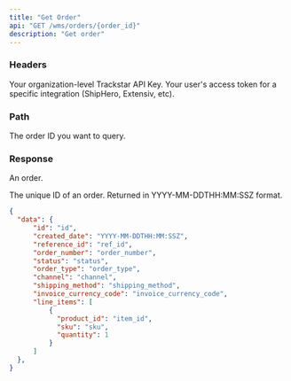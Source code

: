 ```yaml
---
title: "Get Order"
api: "GET /wms/orders/{order_id}"
description: "Get order"
---
```


### Headers

<ParamField header="x-trackstar-api-key" type="string" required>
  Your organization-level Trackstar API Key.
</ParamField>

<ParamField header="x-trackstar-access-token" type="string" required>
  Your user's access token for a specific integration (ShipHero, Extensiv, etc).
</ParamField>

### Path

<ParamField path="order_id" type="string" required>
  The order ID you want to query.
</ParamField>

### Response

<ResponseField name="data" type="object">

An order.

<Expandable title="Order">

<ResponseField name="id" type="string">
  The unique ID of an order.
</ResponseField>

<ResponseField name="created_date" type="string">
Returned in YYYY-MM-DDTHH:MM:SSZ format.
</ResponseField>

<ResponseField name="reference_id" type="string">
</ResponseField>

<ResponseField name="order_number" type="string">
</ResponseField>

<ResponseField name="status" type="string">
</ResponseField>

<ResponseField name="order_type" type="string or null">
</ResponseField>

<ResponseField name="channel" type="string">
</ResponseField>

<ResponseField name="shipping_method" type="string or null">
</ResponseField>

<ResponseField name="invoice_currency_code" type="string or null">
</ResponseField>

<ResponseField name="line_items" type="list of line items">
<Expandable title="Line Item" defaultOpen="true">

<ResponseField name="product_id" type="string">
</ResponseField>

<ResponseField name="sku" type="string or null">
</ResponseField>

<ResponseField name="quantity" type="integer">
</ResponseField>

</Expandable>
</ResponseField>


</Expandable>

</ResponseField>


<ResponseExample>

```json Response
{
  "data": {
      "id": "id",
      "created_date": "YYYY-MM-DDTHH:MM:SSZ",
      "reference_id": "ref_id",
      "order_number": "order_number",
      "status": "status",
      "order_type": "order_type",
      "channel": "channel",
      "shipping_method": "shipping_method",
      "invoice_currency_code": "invoice_currency_code",
      "line_items": [
          {
            "product_id": "item_id",
            "sku": "sku",
            "quantity": 1
          }
      ]
  },
}
```

</ResponseExample>
